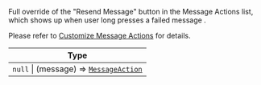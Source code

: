 Full override of the "Resend Message" button in the Message Actions list, which shows up when user long presses a failed message .

Please refer to [Customize Message Actions](../guides/customize-message-actions) for details.

| Type |
| - |
| `null` \| (message) => [`MessageAction`](../object-types/message-action) |
